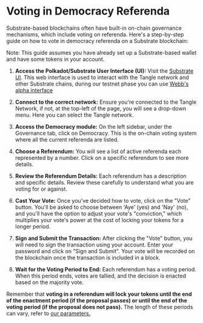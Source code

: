 # Voting in Democracy Referenda

Substrate-based blockchains often have built-in on-chain governance mechanisms, which include voting on referenda. Here's a step-by-step guide on how to vote in democracy referenda on a Substrate blockchain:

Note: This guide assumes you have already set up a Substrate-based wallet and have some tokens in your account.

1. **Access the Polkadot/Substrate User Interface (UI):**
   Visit the [Substrate UI](https://polkadot.js.org/apps/). This web interface is used to interact with the Tangle network and other Substrate chains, during our testnet phase you can use [Webb's alpha interface](https://polkadot.js.org/apps/?rpc=wss%3A%2F%2Ftangle-standalone-archive.webb.tools#/accounts)

2. **Connect to the correct network:**
   Ensure you're connected to the Tangle Network, if not, at the top-left of the page, you will see a drop-down menu. Here you can select the Tangle network.

3. **Access the Democracy module:**
   On the left sidebar, under the Governance tab, click on Democracy. This is the on-chain voting system where all the current referenda are listed.

4. **Choose a Referendum:**
   You will see a list of active referenda each represented by a number. Click on a specific referendum to see more details.

5. **Review the Referendum Details:**
   Each referendum has a description and specific details. Review these carefully to understand what you are voting for or against.

6. **Cast Your Vote:**
   Once you've decided how to vote, click on the "Vote" button. You'll be asked to choose between 'Aye' (yes) and 'Nay' (no), and you'll have the option to adjust your vote's "conviction," which multiplies your vote's power at the cost of locking your tokens for a longer period.

7. **Sign and Submit the Transaction:**
   After clicking the "Vote" button, you will need to sign the transaction using your account. Enter your password and click on "Sign and Submit". Your vote will be recorded on the blockchain once the transaction is included in a block.

8. **Wait for the Voting Period to End:**
   Each referendum has a voting period. When this period ends, votes are tallied, and the decision is enacted based on the majority vote.

Remember that **voting in a referendum will lock your tokens until the end of the enactment period (if the proposal passes) or until the end of the voting period (if the proposal does not pass).** The length of these periods can vary, refer to [our parameters.](/docs/tangle-network/governance/governance-parameters/)

